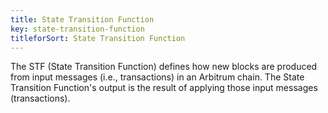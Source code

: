 ```yaml
---
title: State Transition Function
key: state-transition-function
titleforSort: State Transition Function
---
```


The STF (State Transition Function) defines how new blocks are produced from input messages (i.e., transactions) in an Arbitrum chain. The State Transition Function's output is the result of applying those input messages (transactions).
